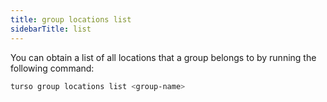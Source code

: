 ```yaml
---
title: group locations list
sidebarTitle: list
---
```


You can obtain a list of all locations that a group belongs to by running the following command:

```bash
turso group locations list <group-name>
```
